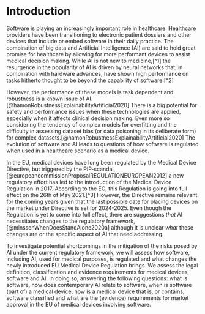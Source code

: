 # Introduction

Software is playing an increasingly important role in healthcare. Healthcare providers have been transitioning to electronic patient dossiers and other devices that include or embed software in their daily practice. The combination of big data and Artificial Intelligence (AI) are said to hold great promise for healthcare by allowing for more performant devices to assist medical decision making. While AI is not new to medicine,[^1] the resurgence in the popularity of AI is driven by neural networks that, in combination with hardware advances, have shown high performance on tasks hitherto thought to be beyond the capability of software.[^2]

However, the performance of these models is task dependent and robustness is a known issue of AI.[@hamonRobustnessExplainabilityArtificial2020] There is a big potential for safety and performance issues when these technologies are applied, especially when it affects clinical decision making. Even more so considering the tendency of complex models for overfitting and the difficulty in assessing dataset bias (or data poisoning in its deliberate form) for complex datasets.[@hamonRobustnessExplainabilityArtificial2020] The evolution of software and AI leads to questions of how software is regulated when used in a healthcare scenario as a medical device.

In the EU, medical devices have long been regulated by the Medical Device Directive, but triggered by the PIP-scandal,[@europeancommissionProposalREGULATIONEUROPEAN2012] a new regulatory effort has led to the introduction of the Medical Device Regulation in 2017. According to the EC, this Regulation is going into full effect on the 26th of May 2021.[^3] However, the Directive remains relevant for the coming years given that the last possible date for placing devices on the market under Directive is set for 2024-2025. Even though the Regulation is yet to come into full effect, there are suggestions *that* AI necessitates changes to the regulatory framework,[@minssenWhenDoesStandAlone2020a] although it is unclear *what* these changes are or the specific aspect of AI that need addressing.

To investigate potential shortcomings in the mitigation of the risks posed by AI under the current regulatory framework, we will assess how software, including AI, used for medical purposes, is regulated and what changes the newly introduced EU Medical Device Regulation brings. We assess the legal definition, classification and evidence requirements for medical devices, software and AI. In doing so, answering the following questions: what is software, how does contemporary AI relate to software, when is software (part of) a medical device, how is a medical device that is, or contains, software classified and what are the (evidence) requirements for market approval in the EU of medical devices involving software.
